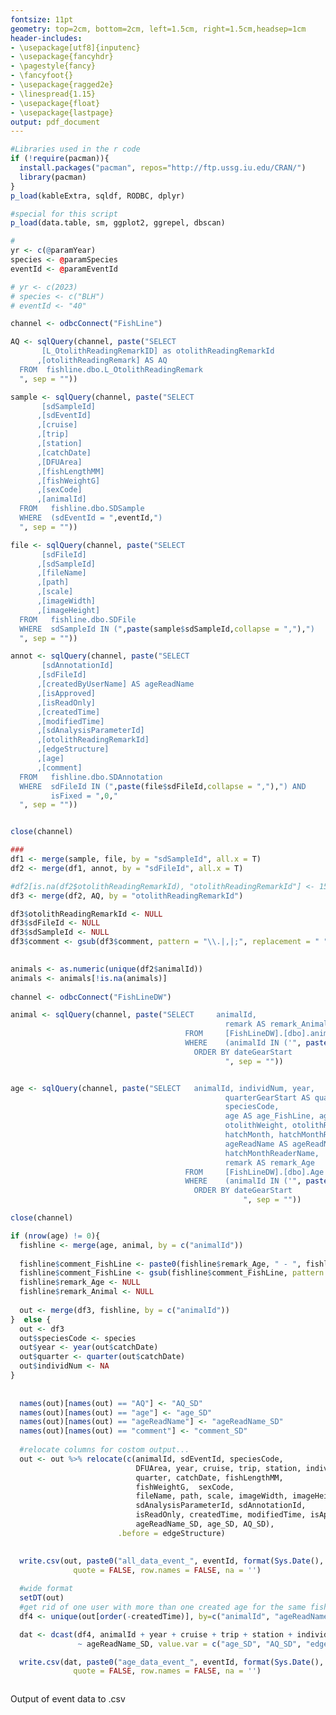 ```yaml
---
fontsize: 11pt
geometry: top=2cm, bottom=2cm, left=1.5cm, right=1.5cm,headsep=1cm
header-includes:
- \usepackage[utf8]{inputenc}
- \usepackage{fancyhdr}
- \pagestyle{fancy}
- \fancyfoot{}
- \usepackage{ragged2e}
- \linespread{1.15}
- \usepackage{float}
- \usepackage{lastpage}
output: pdf_document
---
```


```r

#Libraries used in the r code
if (!require(pacman)){
  install.packages("pacman", repos="http://ftp.ussg.iu.edu/CRAN/")
  library(pacman)
}
p_load(kableExtra, sqldf, RODBC, dplyr)

#special for this script
p_load(data.table, sm, ggplot2, ggrepel, dbscan)


```

```r
# 
yr <- c(@paramYear)
species <- @paramSpecies
eventId <- @paramEventId

# yr <- c(2023)
# species <- c("BLH")
# eventId <- "40"

```

```r

channel <- odbcConnect("FishLine")

AQ <- sqlQuery(channel, paste("SELECT
       [L_OtolithReadingRemarkID] as otolithReadingRemarkId
      ,[otolithReadingRemark] AS AQ
  FROM  fishline.dbo.L_OtolithReadingRemark
  ", sep = ""))

sample <- sqlQuery(channel, paste("SELECT         
       [sdSampleId]
      ,[sdEventId]
      ,[cruise]
      ,[trip]
      ,[station]
      ,[catchDate]
      ,[DFUArea]
      ,[fishLengthMM]
      ,[fishWeightG]
      ,[sexCode]
      ,[animalId]
  FROM   fishline.dbo.SDSample
  WHERE  (sdEventId = ",eventId,")
  ", sep = ""))

file <- sqlQuery(channel, paste("SELECT         
       [sdFileId]
      ,[sdSampleId]
      ,[fileName]
      ,[path]
      ,[scale]
      ,[imageWidth]
      ,[imageHeight]
  FROM   fishline.dbo.SDFile
  WHERE  sdSampleId IN (",paste(sample$sdSampleId,collapse = ","),")
  ", sep = ""))

annot <- sqlQuery(channel, paste("SELECT         
       [sdAnnotationId]
      ,[sdFileId]
      ,[createdByUserName] AS ageReadName
      ,[isApproved]
      ,[isReadOnly]
      ,[createdTime]
      ,[modifiedTime]
      ,[sdAnalysisParameterId]
      ,[otolithReadingRemarkId]
      ,[edgeStructure]
      ,[age]
      ,[comment]
  FROM   fishline.dbo.SDAnnotation
  WHERE  sdFileId IN (",paste(file$sdFileId,collapse = ","),") AND
         isFixed = ",0,"
  ", sep = ""))


close(channel)

###
df1 <- merge(sample, file, by = "sdSampleId", all.x = T)
df2 <- merge(df1, annot, by = "sdFileId", all.x = T)

#df2[is.na(df2$otolithReadingRemarkId), "otolithReadingRemarkId"] <- 15
df3 <- merge(df2, AQ, by = "otolithReadingRemarkId") 

df3$otolithReadingRemarkId <- NULL
df3$sdFileId <- NULL
df3$sdSampleId <- NULL
df3$comment <- gsub(df3$comment, pattern = "\\.|,|;", replacement = " ")
  

animals <- as.numeric(unique(df2$animalId))
animals <- animals[!is.na(animals)]
  
channel <- odbcConnect("FishLineDW")

animal <- sqlQuery(channel, paste("SELECT     animalId, 
                                                remark AS remark_Animal
                                       FROM     [FishLineDW].[dbo].animal
                                       WHERE    (animalId IN ('", paste(animals,collapse = "','"),"'))
                                    	 ORDER BY dateGearStart
                                       	        ", sep = ""))


age <- sqlQuery(channel, paste("SELECT   animalId, individNum, year, 
                                                quarterGearStart AS quarter,
                                                speciesCode,
                                                age AS age_FishLine, agePlusGroup, 
                                                otolithWeight, otolithReadingRemark AS AQ_FishLine,
                                                hatchMonth, hatchMonthRemark,
                                                ageReadName AS ageReadName_FishLine, 
                                                hatchMonthReaderName,
                                                remark AS remark_Age
                                       FROM     [FishLineDW].[dbo].Age
                                       WHERE    (animalId IN ('", paste(animals,collapse = "','"),"'))
                                    	 ORDER BY dateGearStart
                                  			        ", sep = ""))

close(channel)

if (nrow(age) != 0){
  fishline <- merge(age, animal, by = c("animalId"))
  
  fishline$comment_FishLine <- paste0(fishline$remark_Age, " - ", fishline$remark_Animal)
  fishline$comment_FishLine <- gsub(fishline$comment_FishLine, pattern = "\\.|,|;|NA", replacement = " ")
  fishline$remark_Age <- NULL
  fishline$remark_Animal <- NULL
  
  out <- merge(df3, fishline, by = c("animalId"))
}  else {
  out <- df3
  out$speciesCode <- species
  out$year <- year(out$catchDate)
  out$quarter <- quarter(out$catchDate)
  out$individNum <- NA
}
  
  
  names(out)[names(out) == "AQ"] <- "AQ_SD"
  names(out)[names(out) == "age"] <- "age_SD"
  names(out)[names(out) == "ageReadName"] <- "ageReadName_SD"
  names(out)[names(out) == "comment"] <- "comment_SD"
  
  #relocate columns for costom output...
  out <- out %>% relocate(c(animalId, sdEventId, speciesCode, 
                            DFUArea, year, cruise, trip, station, individNum, 
                            quarter, catchDate, fishLengthMM,
                            fishWeightG,  sexCode,
                            fileName, path, scale, imageWidth, imageHeight,
                            sdAnalysisParameterId, sdAnnotationId, 
                            isReadOnly, createdTime, modifiedTime, isApproved, 
                            ageReadName_SD, age_SD, AQ_SD), 
                        .before = edgeStructure)

 
  write.csv(out, paste0("all_data_event_", eventId, format(Sys.Date(), "%d%m%y"), ".csv"),
              quote = FALSE, row.names = FALSE, na = '') 
  
  #wide format
  setDT(out)
  #get rid of one user with more than one created age for the same fish, choose the latest
  df4 <- unique(out[order(-createdTime)], by=c("animalId", "ageReadName_SD"))

  dat <- dcast(df4, animalId + year + cruise + trip + station + individNum 
               ~ ageReadName_SD, value.var = c("age_SD", "AQ_SD", "edgeStructure", "comment_SD"))

  write.csv(dat, paste0("age_data_event_", eventId, format(Sys.Date(), "%d%m%y"), ".csv"),
              quote = FALSE, row.names = FALSE, na = '') 



```
\thispagestyle{empty}

\huge Output of event data to .csv

\vspace*{4.5cm}

\textcolor{gray}{\LARGE  The following was used as input}\

\textcolor{gray}{\LARGE  years: `r yr`}\

\textcolor{gray}{\LARGE  Species: `r species`}\

\textcolor{gray}{\LARGE  Event: `r eventId`}\


